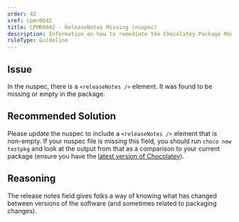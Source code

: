 ```yaml
---
order: 42
xref: cpmr0042
title: CPMR0042 - ReleaseNotes Missing (nuspec)
description: Information on how to remediate the Chocolatey Package Moderation Rule 0042
ruleType: Guideline
---
```


<PackageValidatorRuleGuideline />

## Issue

In the nuspec, there is a `<releaseNotes />` element. It was found to be missing or empty in the package.

## Recommended Solution

Please update the nuspec to include a `<releaseNotes />` element that is non-empty. If your nuspec file is missing this field, you should run `choco new testpkg` and look at the output from that as a comparison to your current package (ensure you have the [latest version of Chocolatey](https://community.chocolatey.org/packages?q=id%3Achocolatey)).

## Reasoning

The release notes field gives folks a way of knowing what has changed between versions of the software (and sometimes related to packaging changes).
